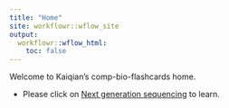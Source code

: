 ```yaml
---
title: "Home"
site: workflowr::wflow_site
output:
  workflowr::wflow_html:
    toc: false
---
```


Welcome to Kaiqian's comp-bio-flashcards home.

* Please click on [Next generation sequencing](NGS.html) to learn. 
